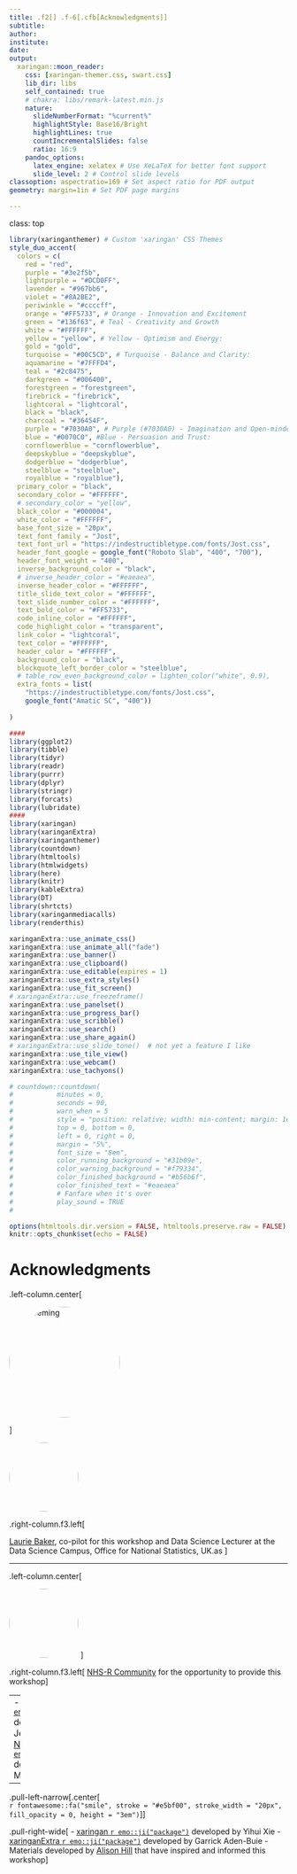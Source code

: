 ```yaml
---
title: .f2[] .f-6[.cfb[Acknowledgments]]
subtitle: 
author: 
institute: 
date:
output:
  xaringan::moon_reader:
    css: [xaringan-themer.css, swart.css]
    lib_dir: libs
    self_contained: true
    # chakra: libs/remark-latest.min.js
    nature:
      slideNumberFormat: "%current%"
      highlightStyle: Base16/Bright
      highlightLines: true
      countIncrementalSlides: false
      ratio: 16:9
    pandoc_options:
      latex_engine: xelatex # Use XeLaTeX for better font support
      slide_level: 2 # Control slide levels
classoption: aspectratio=169 # Set aspect ratio for PDF output
geometry: margin=1in # Set PDF page margins

---
```

class: top

```r
library(xaringanthemer) # Custom 'xaringan' CSS Themes 
style_duo_accent(
  colors = c(
    red = "red",
    purple = "#3e2f5b",
    lightpurple = "#DCD0FF",
    lavender = "#967bb6",
    violet = "#8A2BE2",
    periwinkle = "#ccccff",
    orange = "#FF5733", # Orange - Innovation and Excitement
    green = "#136f63", # Teal - Creativity and Growth
    white = "#FFFFFF",
    yellow = "yellow", # Yellow - Optimism and Energy:
    gold = "gold",
    turquoise = "#00C5CD", # Turquoise - Balance and Clarity:
    aquamarine = "#7FFFD4",
    teal = "#2c8475",
    darkgreen = "#006400",
    forestgreen = "forestgreen",
    firebrick = "firebrick",
    lightcoral = "lightcoral",
    black = "black",
    charcoal = "#36454F",
    purple = "#7030A0", # Purple (#7030A0) - Imagination and Open-mindedness
    blue = "#0070C0", #Blue - Persuasion and Trust:
    cornflowerblue = "cornflowerblue",
    deepskyblue = "deepskyblue",
    dodgerblue = "dodgerblue",
    steelblue = "steelblue",
    royalblue = "royalblue"),
  primary_color = "black",  
  secondary_color = "#FFFFFF",
  # secondary_color = "yellow",
  black_color = "#000004",
  white_color = "#FFFFFF",
  base_font_size = "20px",
  text_font_family = "Jost",
  text_font_url = "https://indestructibletype.com/fonts/Jost.css",
  header_font_google = google_font("Roboto Slab", "400", "700"),
  header_font_weight = "400",
  inverse_background_color = "black",
  # inverse_header_color = "#eaeaea",
  inverse_header_color = "#FFFFFF",
  title_slide_text_color = "#FFFFFF",
  text_slide_number_color = "#FFFFFF",
  text_bold_color = "#FF5733",
  code_inline_color = "#FFFFFF",
  code_highlight_color = "transparent",
  link_color = "lightcoral",
  text_color = "#FFFFFF",
  header_color = "#FFFFFF",
  background_color = "black",
  blockquote_left_border_color = "steelblue",
  # table_row_even_background_color = lighten_color("white", 0.9),
  extra_fonts = list(
    "https://indestructibletype.com/fonts/Jost.css",
    google_font("Amatic SC", "400"))
  
)

```


```r
####
library(ggplot2) 
library(tibble) 
library(tidyr) 
library(readr) 
library(purrr) 
library(dplyr) 
library(stringr) 
library(forcats) 
library(lubridate) 
####
library(xaringan) 
library(xaringanExtra) 
library(xaringanthemer) 
library(countdown) 
library(htmltools) 
library(htmlwidgets) 
library(here) 
library(knitr) 
library(kableExtra) 
library(DT) 
library(shrtcts) 
library(xaringanmediacalls)
library(renderthis)
```

```r
xaringanExtra::use_animate_css()
xaringanExtra::use_animate_all("fade")
xaringanExtra::use_banner()
xaringanExtra::use_clipboard()
xaringanExtra::use_editable(expires = 1)
xaringanExtra::use_extra_styles()
xaringanExtra::use_fit_screen()
# xaringanExtra::use_freezeframe()
xaringanExtra::use_panelset()
xaringanExtra::use_progress_bar()
xaringanExtra::use_scribble()
xaringanExtra::use_search()
xaringanExtra::use_share_again()
# xaringanExtra::use_slide_tone()  # not yet a feature I like
xaringanExtra::use_tile_view()
xaringanExtra::use_webcam()
xaringanExtra::use_tachyons()

```

```r
# countdown::countdown(
#           minutes = 0,
#           seconds = 90,
#           warn_when = 5
#           style = "position: relative; width: min-content; margin: 1em auto;",
#           top = 0, bottom = 0,
#           left = 0, right = 0,
#           margin = "5%",
#           font_size = "8em",
#           color_running_background = "#31b09e",
#           color_warning_background = "#f79334",
#           color_finished_background = "#b56b6f",
#           color_finished_text = "#eaeaea"
#           # Fanfare when it's over
#           play_sound = TRUE
#
```

```r
options(htmltools.dir.version = FALSE, htmltools.preserve.raw = FALSE)
knitr::opts_chunk$set(echo = FALSE)

```

<!-- CONSIDER USING A TABLE TO CONTROL PLACEMENT ON SLIDE -->


# Acknowledgments

.left-column.center[
<br>


<img style="border-radius: 50%;" src="img/DEM-1072 WED in kitchen 80's_400-2 (1).png" width=200, height=200, alt="Dr. Deming">

]

<img style="border-radius: 50%;" src="https://m.media-amazon.com/images/G/01/apparel/rcxgs/tile._CB483369110_.gif" width="125px"/>


.right-column.f3.left[

[Laurie Baker](https://lauriebaker.rbind.io), co-pilot for this workshop and Data Science Lecturer at the Data Science Campus, Office for National Statistics, UK.as
]

---



.left-column.center[

<img style="border-radius: 50%;" src="https://avatars0.githubusercontent.com/u/53170984?s=200&v=4" width="125px"/>
]

.right-column.f3.left[
[NHS-R Community](https://nhsrcommunity.com/) for the opportunity to provide this workshop
]

--
- [NHSRtheme `r emo::ji("package")`](https://github.com/nhs-r-community/NHSRtheme) developed by Tom Jemmett
- [NHSRdatasets `r emo::ji("package")`](https://github.com/nhs-r-community/NHSRdatasets) developed by Chris Mainey
]

---

.pull-left-narrow[.center[
<br>`r fontawesome::fa("smile", stroke = "#e5bf00", stroke_width = "20px", fill_opacity = 0, height = "3em")`
]]

.pull-right-wide[
- [xaringan `r emo::ji("package")`](https://github.com/yihui/xaringan#xaringan) developed by Yihui Xie
- [xaringanExtra `r emo::ji("package")`](https://github.com/gadenbuie/xaringanExtra/#xaringanExtra) developed by Garrick Aden-Buie
- Materials developed by [Alison Hill](https://twitter.com/apreshill) that have inspired and informed this workshop
]

